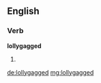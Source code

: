 ==English==

===Verb===
'''lollygagged'''

# {{past of|lollygag}}

[[de:lollygagged]]
[[mg:lollygagged]]